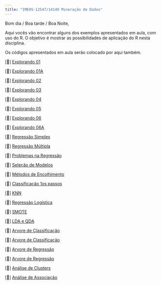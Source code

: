 ```yaml
---
title: "IME05-12547/14149 Mineração de Dados"
---
```


Bom dia / Boa tarde / Boa Noite,

Aqui vocês vão encontrar alguns dos exemplos apresentados em aula, com uso do R. O objetivo é mostrar as possibilidades de aplicação do R nesta disciplina.

Os códigos apresentados em aula serão colocado por aqui também.

\[📖\] <a href="./semanas/Aula01.html" class="link">Explorando 01</a>

\[📖\] <a href="./semanas/Aula01A.html" class="link">Explorando 01A</a>

\[📖\] <a href="./semanas/Aula02.html" class="link">Explorando 02</a>

\[📖\] <a href="./semanas/Aula03.html" class="link">Explorando 03</a>

\[📖\] <a href="./semanas/Aula04.html" class="link">Explorando 04</a>

\[📖\] <a href="./semanas/Aula05.html" class="link">Explorando 05</a>

\[📖\] <a href="./semanas/Aula06.html" class="link">Explorando 06</a>

\[📖\] <a href="./semanas/Aula06A.html" class="link">Explorando 06A</a>

\[📖\] <a href="./semanas/Aula07.1.html" class="link">Regressão Simples</a>

\[📖\] <a href="./semanas/Aula07.2.html" class="link">Regressão Múltipla</a>

\[📖\] <a href="./semanas/Aula07.2A.html" class="link">Problemas na Regressão</a>

\[📖\] <a href="./semanas/Aula07.3.html" class="link">Seleção de Modelos</a>

\[📖\] <a href="./semanas/Aula07.4.html" class="link">Métodos de Encolhimento</a>

\[📖\] <a href="./semanas/Aula08.0.html" class="link">Classificação 1os passos</a>

\[📖\] <a href="./semanas/Aula08.html" class="link">KNN</a>

\[📖\] <a href="./semanas/Aula09.html" class="link">Regressão Logística</a>

\[📖\] <a href="./semanas/Aula09A.html" class="link">SMOTE</a>

\[📖\] <a href="./semanas/Aula10.html" class="link">LDA e QDA</a>

\[📖\] <a href="./semanas/Aula12.1.html" class="link">Arvore de Classificação</a>

\[📖\] <a href="./semanas/Aula12.2.html" class="link">Arvore de Classificação</a>

\[📖\] <a href="./semanas/Aula11.1.html" class="link">Arvore de Regressão</a>

\[📖\] <a href="./semanas/Aula11.2.html" class="link">Arvore de Regressão</a>

\[📖\] <a href="./semanas/Aula13.html" class="link">Análise de Clusters</a>

\[📖\] <a href="./semanas/Aula14.html" class="link">Análise de Associação</a>
